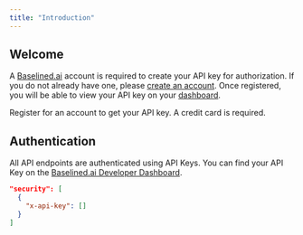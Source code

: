 ```yaml
---
title: "Introduction"
---
```


## Welcome

A [Baselined.ai](https://app.theneo.io/093fb6d6-e0f1-4bfa-b212-450b11d9bde1/baselined-ai/) account is required to create your API key for authorization. If you do not already have one, please [create an account](https://www.baselined.ai/register). Once registered, you will be able to view your API key on your [dashboard](https://www.baselined.ai/dashboard).

<Card title="Developer Dashboard" icon="badge" color="blue" href="https://www.baselined.ai/dashboard">
  Register for an account to get your API key. A credit card is required.
</Card>

## Authentication

All API endpoints are authenticated using API Keys. You can find your API Key on the [Baselined.ai Developer Dashboard](https://www.baselined.ai/dashboard).

```json
"security": [
  {
    "x-api-key": []
  }
]
```